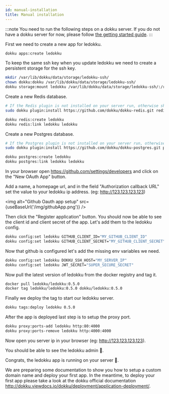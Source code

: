 ```yaml
---
id: manual-installation
title: Manual installation
---
```



:::note
You need to run the following steps on a dokku server.
If you do not have a dokku server for now, please follow [the getting started guide](../getting-started.mdx).
:::

First we need to create a new app for ledokku.

```sh
dokku apps:create ledokku
```

To keep the same ssh key when you update ledokku we need to create a persistent storage for the ssh key.

```sh
mkdir /var/lib/dokku/data/storage/ledokku-ssh/
chown dokku:dokku /var/lib/dokku/data/storage/ledokku-ssh/
dokku storage:mount ledokku /var/lib/dokku/data/storage/ledokku-ssh/:/root/.ssh
```

Create a new Redis database.

```sh
# If the Redis plugin is not installed on your server run, otherwise skip this command
sudo dokku plugin:install https://github.com/dokku/dokku-redis.git redis
```

```sh
dokku redis:create ledokku
dokku redis:link ledokku ledokku
```

Create a new Postgres database.

```sh
# If the Postgres plugin is not installed on your server run, otherwise skip this command
sudo dokku plugin:install https://github.com/dokku/dokku-postgres.git postgres
```

```sh
dokku postgres:create ledokku
dokku postgres:link ledokku ledokku
```

In your browser open https://github.com/settings/developers and click on the "New OAuth App" button.

Add a name, a homepage url, and in the field "Authorization callback URL" set the value to your ledokku ip address. (eg: http://123.123.123.123)

<img alt="Github Oauth app setup" src={useBaseUrl('/img/githubApp.png')} />

Then click the "Register application" button. You should now be able to see the client id and client secret of the app. Let's add them to the ledokku config.

```sh
dokku config:set ledokku GITHUB_CLIENT_ID="MY_GITHUB_CLIENT_ID"
dokku config:set ledokku GITHUB_CLIENT_SECRET="MY_GITHUB_CLIENT_SECRET"
```

Now that github is configured let's add the missing env variables we need.

```sh
dokku config:set ledokku DOKKU_SSH_HOST="MY_SERVER_IP"
dokku config:set ledokku JWT_SECRET="SUPER_SECURE_SECRET"
```

Now pull the latest version of ledokku from the docker registry and tag it.

```sh
docker pull ledokku/ledokku:0.5.0
docker tag ledokku/ledokku:0.5.0 dokku/ledokku:0.5.0
```

Finally we deploy the tag to start our ledokku server.

```sh
dokku tags:deploy ledokku 0.5.0
```

After the app is deployed last step is to setup the proxy port.

```sh
dokku proxy:ports-add ledokku http:80:4000
dokku proxy:ports-remove ledokku http:4000:4000
```

Now open you server ip in your browser (eg: http://123.123.123.123).

You should be able to see the ledokku admin 🎉.

Congrats, the ledokku app is running on your server 👏.

We are preparing some documentation to show you how to setup a custom domain name and deploy your first app.
In the meantime, to deploy your first app please take a look at the dokku official documentation http://dokku.viewdocs.io/dokku/deployment/application-deployment/.
